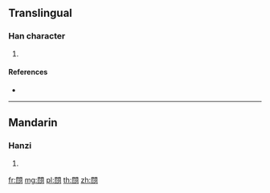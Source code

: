 {{character info/new}}
==Translingual==

===Han character===
{{Han char|rn=169|rad=門|as=07|sn=15|four=|canj=ANEFH}}

# {{defn|Han|sort=門07}}

====References====
* {{Han ref|kx=1336.050|dkj=41339|dj=1841.220|hdz=74302.030|uh=95AF|ud=38319}}

----

==Mandarin==

===Hanzi===
{{cmn-hanzi|pin=[[shà]] ([[sha4]])|wg=sha<sup>4</sup>}}

# {{defn|lang=cmn|sort=門07}}

[[fr:閯]]
[[mg:閯]]
[[pl:閯]]
[[th:閯]]
[[zh:閯]]
